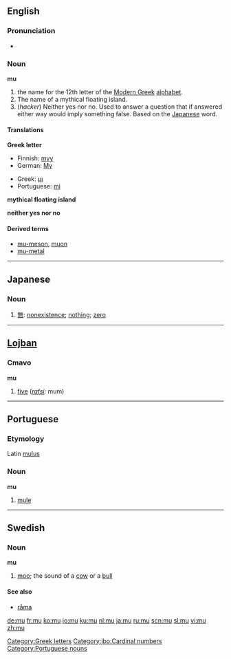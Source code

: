 {{see|mû|mü}}
{{letter_disp2|lambda|[[image:Greek_uc_mu.png|50px]][[image:Greek_lc_mu.png|30px]] |nu|μι|Μ|μ}}

==English==

===Pronunciation===
*{{audio|en-us-mu.ogg|Audio (US)}}

===Noun===
'''mu'''

# the name for the 12th letter of the [[Modern Greek]] [[alphabet]].
# The name of a mythical floating island.
# (''hacker'') Neither yes nor no.  Used to answer a question that if answered either way would imply something false.  Based on the [[Japanese]] word.

====Translations====
'''Greek letter'''
{{top}}
*Finnish: [[myy#Finnish|myy]]
*German: [[My]]
{{mid}}
*Greek: [[μι]] {{n}}
*Portuguese: [[mi]] {{m}}
{{bottom}}

'''mythical floating island'''

'''neither yes nor no'''

====Derived terms====
*[[mu-meson]], [[muon]]
*[[mu-metal]]

[[Category:Greek letters]]

----

==Japanese==
===Noun===
{{ja-noun|r|hira=む}}
#[[無]]: [[nonexistence]]; [[nothing]]; [[zero]]

----

==[[Lojban]]==

===Cmavo===
'''mu'''

# [[five]] (''[[rafsi]]:'' mum)

[[Category:jbo:Cardinal numbers]]

----

==Portuguese==

===Etymology===
Latin [[mulus]]

===Noun===
'''mu'''

# [[mule]]

[[Category:Portuguese nouns]]

----

==Swedish==

===Noun===
'''mu''' {{n}}

# [[moo]]; the sound of a [[cow]] or a [[bull]]

====See also====
*[[råma]]

[[de:mu]]
[[fr:mu]]
[[ko:mu]]
[[io:mu]]
[[ku:mu]]
[[nl:mu]]
[[ja:mu]]
[[ru:mu]]
[[scn:mu]]
[[sl:mu]]
[[vi:mu]]
[[zh:mu]]